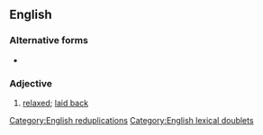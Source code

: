 {{also|loosey goosey}}
==English==

===Alternative forms===
* {{l|en|loosey goosey}}

===Adjective===
{{en-adj}}

# {{lb|en|US}} [[relaxed]]; [[laid back]]

[[Category:English reduplications]]
[[Category:English lexical doublets]]
